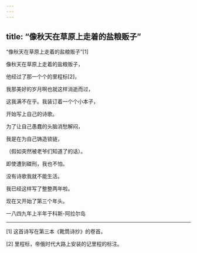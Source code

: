 ```yaml
---
---
---
```

title: “像秋天在草原上走着的盐粮贩子”
---



“像秋天在草原上走着的盐粮贩子”[1]


像秋天在草原上走着的盐粮贩子，

他经过了那一个个的里程标[2]，

我那美好的岁月啊也就这样消逝而过，

这我满不在乎。我装订着一个个小本子，

开始写上自己的诗歌。

为了让自己愚蠢的头脑消愁解闷，

我是在为自己铸造锁链，

（假如突然被老爷们知道了的话）。

即使遭到磔刑，我也不怕。

没有诗歌我就不能生活。

我已经这样写了整整两年啦。

现在又开始了第三个年头。

一八四九年上半年于科斯-阿拉尔岛



* * *



[1] 这首诗写在第三本《靴筒诗抄》的卷首。

[2] 里程标，帝俄时代大路上安装的记里程的标注。